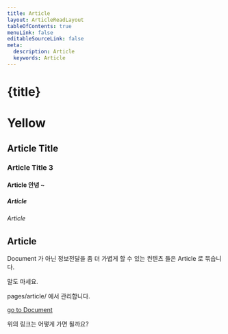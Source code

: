 ```yaml
---
title: Article
layout: ArticleReadLayout
tableOfContents: true
menuLink: false
editableSourceLink: false
meta:
  description: Article
  keywords: Article
---
```


# {title}

# Yellow
## Article Title

### Article Title 3
 
#### Article 안녕 ~ 

##### Article

###### Article

## Article

Document 가 아닌  정보전달을 좀 더 가볍게 할 수 있는 컨텐츠 들은 Article 로 묶습니다. 

말도 마세요.

pages/article/ 에서 관리합니다.

[go to Document](/document/)

위의 링크는 어떻게 가면 될까요?